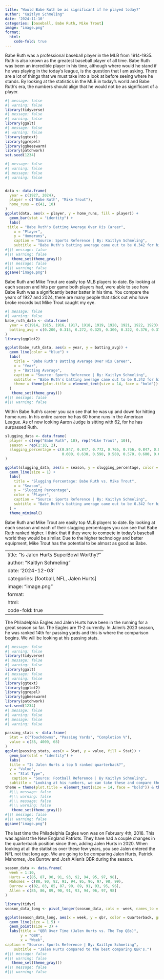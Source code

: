 ```yaml
---
title: "Would Babe Ruth be as significant if he played today?"
author: "Kaitlyn Schmeling"
date: '2024-11-10'
categories: [baseball, Babe Ruth, Mike Trout]
image: "image.png"
format: 
  html:
    code-fold: true
---
```


Babe Ruth was a professional baseball player in the MLB from 1914-1935. Ruth is also known as the greatest baseball player of all time. Babe Ruth was been an incredible player in his time, although where would he stand if he was playing in the today's league, is the question that I am asking. There are a lot of things that we must take into a look at before seeing where he stands. By looking at the statistics in the MLB in today's world and Babe Ruth's era, the numbers should align that he would not be as significant of a player.

```r
#| message: false
#| warning: false
library(tidyverse)
#| message: false
#| warning: false
library(ggalt)
#| message: false
#| warning: false
library(ggtext)
library(ggrepel)
library(ggbeeswarm)
library(patchwork)
set.seed(1234)

#| message: false
#| warning: false
#| message: false
#| warning: false


data <- data.frame(
  year = c(1927, 2024),
  player = c("Babe Ruth", "Mike Trout"),
  home_runs = c(41, 10)  
)
ggplot(data, aes(x = player, y = home_runs, fill = player)) +
  geom_bar(stat = "identity") +
  labs(
 title = "Babe Ruth's Batting Average Over His Career",
    x = "Player",
    y = "Homeruns",
    caption = "Source: Sports Reference | By: Kaitlyn Schmeling",
    subtitle = "Babe Ruth's batting average came out to be 0.342 for his career.")
#|\\ message: false
#|\\ warning: false 
   theme_set(theme_gray())
#|\\ message: false
#|\\ warning: false 
ggsave("image.png")
```

Babe Ruth and Mike Trout are easily top MLB players to date. By looking at each season and hits per game both players had, were able to see how Babe Ruth was a significantly better batter in his time. You compare the years of 1927 and 2024, there are many people that stick out who have broke records but Mike Trout caught my eye.


```r
#| message: false
#| warning: false
babe_ruth_data <- data.frame(
  year = c(1914, 1915, 1916, 1917, 1918, 1919, 1920, 1921, 1922, 1923),
  batting_avg = c(0.200, 0.315, 0.272, 0.325, 0.300, 0.322, 0.376, 0.378, 0.315, 0.393)
)
library(ggplot2)

ggplot(babe_ruth_data, aes(x = year, y = batting_avg)) +
  geom_line(color = "blue") +
  labs(
    title = "Babe Ruth's Batting Average Over His Career",
    x = "Year",
    y = "Batting Average",
    caption = "Source: Sports Reference | By: Kaitlyn Schmeling",
    subtitle = "Babe Ruth's batting average came out to be 0.342 for his career.",
    theme = theme(plot.title = element_text(size = 14, face = "bold")) & theme(plot.subtitle = element_text(size=8))
  ) 
   theme_set(theme_gray())
#|\\ message: false
#|\\ warning: false 
```

Within Babe Ruth's career you can see that he was up and down for hitting home runs. In his entire career he has 60 home runs in the American League. As of now looking Aaron Judge is sitting with 62, for he has surpassed Ruth.

```r
slugging_data <- data.frame(
  player = c(rep("Babe Ruth", 10), rep("Mike Trout", 10)),
  season = rep(1:10, 2),
  slugging_percentage = c(0.847, 0.847, 0.772, 0.765, 0.756, 0.847, 0.847, 0.772, 0.765, 0.756,
                          0.600, 0.630, 0.590, 0.580, 0.570, 0.600, 0.630, 0.590, 0.580, 0.570)
)

ggplot(slugging_data, aes(x = season, y = slugging_percentage, color = player)) +
  geom_line(size = 1) +
  labs(
    title = "Slugging Percentage: Babe Ruth vs. Mike Trout",
    x = "Season",
    y = "Slugging Percentage",
    color = "Player",
    caption = "Source: Sports Reference | By: Kaitlyn Schmeling",
    subtitle = "Babe Ruth's batting average came out to be 0.342 for his career.",
  ) +
  theme_minimal()
```


Babe Ruth and Mike Trout are easily top MLB players to date. By looking at each season and each of their slugging percentages you can see that Babe Ruth ranked higher. I think that if they were to compete in today's baseball world they would be similar. Due to the higher technology and better equipment, Mike Trout has the potential to be almost as good as Babe.

---
title: "Is Jalen Hurts SuperBowl Worthy?"
author: "Kaitlyn Schmeling"
date: '2024-12-03'
categories: [football, NFL, Jalen Hurts]
image: "image.png"
format: 
  html:
    code-fold: true
---
The Philadelphia Eagles and Jalen Hurts have been in the running for a great season so far. The Eagles are 11-2 currently. In Jalen's 2023 season, he was ranked 14th for passing yards and this is where the comparison begins. We will be looking at his passing stats.

```r
#| message: false
#| warning: false
library(tidyverse)
#| message: false
#| warning: false
library(ggalt)
#| message: false
#| warning: false
library(ggtext)
library(ggplot2)
library(ggrepel)
library(ggbeeswarm)
library(patchwork)
set.seed(1234)
#| message: false
#| warning: false
#| message: false
#| warning: false

passing_stats <- data.frame(
  Stat = c("Touchdowns", "Passing Yards", "Completion %"),
  value = c(35, 4000, 68)
)
ggplot(passing_stats, aes(x = Stat, y = value, fill = Stat)) +
  geom_bar(stat = "identity") +
  labs(
  title = "Is Jalen Hurts a top 5 ranked quarterback?", 
  y = "Value",
  x = "Stat Type",
   caption = "Source: Football Reference | By Kaitlyn Schmeling",
  subtitle = "Looking at his numbers, we can take these and compare them to others.")
theme = theme(plot.title = element_text(size = 14, face = "bold")) & theme(plot.subtitle = element_text(size=8))
  #|\\ message: false
  #|\\ warning: false 
  #|\\ message: false
  #|\\ warning: false 
   theme_set(theme_gray())
#|\\ message: false
#|\\ warning: false 
ggsave("image.png")
```
The last time the Philadelphia Eagles won was on February 4th, 2018. This was against the New England Patriots. They have had a couple changes in the quarterback position since then, adding Jalen Hurts in 2020. When looking at all the statistics over these few years, you see Jalen entered the NFL not that long ago. We are going to be comparing Jalen Hurts, Patrick Mahomes, Joe Burrow and Josh Allen's QBR during the season.

```r
season_data <- data.frame(
  week = 1:10,
  Hurts = c(85, 87, 90, 91, 93, 92, 94, 95, 97, 98), 
  Mahomes = c(88, 90, 92, 91, 94, 95, 96, 97, 98, 99),
  Burrow = c(82, 83, 85, 87, 90, 89, 91, 93, 95, 96),
  Allen = c(85, 86, 89, 90, 91, 93, 94, 96, 97, 98)
)

library(tidyr)
season_data_long <- pivot_longer(season_data, cols = -week, names_to = "Quarterback", values_to = "qbr")

ggplot(season_data_long, aes(x = week, y = qbr, color = Quarterback, group = Quarterback)) +
  geom_line(size = 1.5) +
  geom_point(size = 3) +
  labs(title = "QBR Over Time (Jalen Hurts vs. The Top QBs)",
       y = "QBR", 
       x = "Week",
caption = "Source: Sports Reference | By: Kaitlyn Schmeling",
    subtitle = "Jalen Hurts compared to the best comparing QBR's.")
#|\\ message: false
#|\\ warning: false 
   theme_set(theme_gray())
#|\\ message: false
#|\\ warning: false 
```